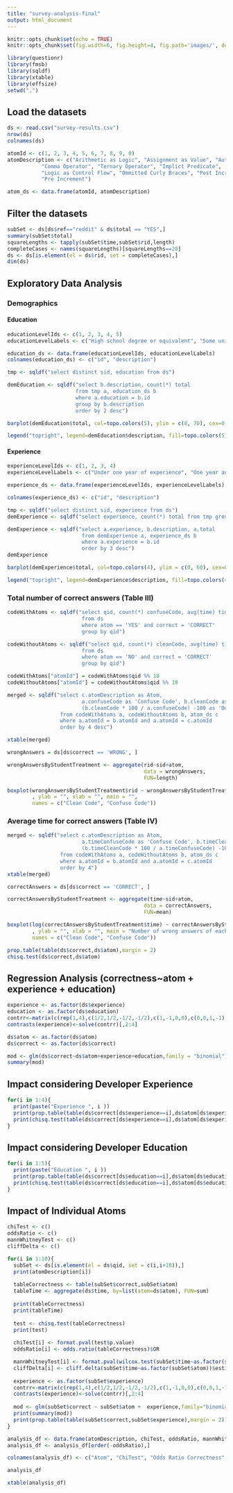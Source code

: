 ```yaml
---
title: "survey-analysis-final"
output: html_document
---
```


```r
knitr::opts_chunk$set(echo = TRUE)
knitr::opts_chunk$set(fig.width=6, fig.height=4, fig.path='images/', dev=c('png', 'pdf'))

library(questionr)
library(fmsb)
library(sqldf)
library(xtable)
library(effsize)
setwd(".")

```

## Load the datasets


```r
ds <- read.csv("survey-results.csv")
nrow(ds)
colnames(ds)

atomId <- c(1, 2, 3, 4, 5, 6, 7, 8, 9, 0) 
atomDescription <- c("Arithmetic as Logic", "Assignment as Value", "Automatic Semicolon Insertion",
           "Comma Operator", "Ternary Operator", "Implict Predicate", 
           "Logic as Control Flow", "Ommitted Curly Braces", "Post Increment", 
           "Pre Increment")

atom_ds <- data.frame(atomId, atomDescription)
```


## Filter the datasets

```r
subSet <- ds[ds$ref=="reddit" & ds$total == "YES",]
summary(subSet$total)
squareLengths <- tapply(subSet$time,subSet$rid,length)
completeCases <- names(squareLengths)[squareLengths==20]
ds <- ds[is.element(el = ds$rid, set = completeCases),]
dim(ds)
```

## Exploratory Data Analysis

### Demographics 

#### Education

```r
educationLevelIds <- c(1, 2, 3, 4, 5)
educationLevelLabels <- c("High school degree or equivalent", "Some university course but not a degree", "Bacharelor degree", "Master degree", "Doctor degree")

education_ds <- data.frame(educationLevelIds, educationLevelLabels)
colnames(education_ds) <- c("id", "description")

tmp <- sqldf("select distinct sid, education from ds")

demEducation <- sqldf("select b.description, count(*) total 
                      from tmp a, education_ds b
                      where a.education = b.id
                      group by b.description 
                      order by 2 desc")

barplot(demEducation$total, col=topo.colors(5), ylim = c(0, 70), cex=0.7, cex.lab = 0.7, cex.axis=0.7, ylab="Number of participants")

legend("topright", legend=demEducation$description, fill=topo.colors(5), cex=0.6)
```


#### Experience

```r
experienceLevelIds <- c(1, 2, 3, 4)
experienceLevelLabels <- c("Under one year of experience", "One year and under four years of experience", "Four years and under ten years of experience", "More than ten years of experience")

experience_ds <- data.frame(experienceLevelIds, experienceLevelLabels)

colnames(experience_ds) <- c("id", "description")

tmp <- sqldf("select distinct sid, experience from ds")
demExperience <- sqldf("select experience, count(*) total from tmp group by experience order by 1")

demExperience <- sqldf("select a.experience, b.description, a.total
                        from demExperience a, experience_ds b
                        where a.experience = b.id 
                        order by 3 desc")
demExperience

barplot(demExperience$total, col=topo.colors(4), ylim = c(0, 60), cex=0.7, cex.lab = 0.7, cex.axis=0.7, ylab="Number of participants")

legend("topright", legend=demExperience$description, fill=topo.colors(4), cex=0.6)
```

### Total number of correct answers (Table III)

```r
codeWithAtoms <- sqldf("select qid, count(*) confuseCode, avg(time) timeConfuseCode
                        from ds 
                        where atom == 'YES' and correct = 'CORRECT'
                        group by qid")

codeWithoutAtoms <- sqldf("select qid, count(*) cleanCode, avg(time) timeCleanCode
                        from ds 
                        where atom == 'NO' and correct = 'CORRECT'
                        group by qid")

codeWithAtoms["atomId"] = codeWithAtoms$qid %% 10
codeWithoutAtoms["atomId"] = codeWithoutAtoms$qid %% 10

merged <- sqldf("select c.atomDescription as Atom, 
                        a.confuseCode as 'Confuse Code', b.cleanCode as 'Clean Code',  
                        (b.cleanCode * 100 / a.confuseCode) -100 as 'Delta (%)'
                 from codeWithAtoms a, codeWithoutAtoms b, atom_ds c
                 where a.atomId = b.atomId and a.atomId = c.atomId
                 order by 4 desc")  

xtable(merged)
```

```r
wrongAnswers = ds[ds$correct == 'WRONG', ]

wrongAnswersByStudentTreatment <- aggregate(rid~sid+atom, 
                                            data = wrongAnswers, 
                                            FUN=length)

boxplot(wrongAnswersByStudentTreatment$rid ~ wrongAnswersByStudentTreatment$atom
        , ylab = "", xlab = "", main = "", 
        names = c("Clean Code", "Confuse Code"))
```


### Average time for correct answers (Table IV)

```r
merged <- sqldf("select c.atomDescription as Atom, 
                        a.timeConfuseCode as 'Confuse Code', b.timeCleanCode as 'Clean Code',
                        (b.timeCleanCode * 100 / a.timeConfuseCode) -100 as 'Delta (%)'
                 from codeWithAtoms a, codeWithoutAtoms b, atom_ds c
                 where a.atomId = b.atomId and a.atomId = c.atomId
                 order by 4")  
xtable(merged)

correctAnswers = ds[ds$correct == 'CORRECT', ]

correctAnswersByStudentTreatment <- aggregate(time~sid+atom, 
                                            data = correctAnswers, 
                                            FUN=mean)

boxplot(log(correctAnswersByStudentTreatment$time) ~ correctAnswersByStudentTreatment$atom
        , ylab = "", xlab = "", main = "Number of wrong answers of each participant", 
        names = c("Clean Code", "Confuse Code"))


```


```r
prop.table(table(ds$correct,ds$atom),margin = 2)
chisq.test(ds$correct,ds$atom)
```

## Regression Analysis (correctness~atom + experience + education)

```r
experience <- as.factor(ds$experience)
education <- as.factor(ds$education) 
contrr<-matrix(c(rep(1,4),c(1/2,1/2,-1/2,-1/2),c(1,-1,0,0),c(0,0,1,-1)),byrow=TRUE,nrow=4)
contrasts(experience)<-solve(contrr)[,2:4]

ds$atom <- as.factor(ds$atom)
ds$correct <- as.factor(ds$correct)

mod <- glm(ds$correct~ds$atom+experience+education,family = "binomial")
summary(mod)
```

## Impact considering Developer Experience 

```r
for(i in 1:4){
  print(paste("Experience ", i ))
  print(prop.table(table(ds$correct[ds$experience==i],ds$atom[ds$experience==i]),margin=2))
  print(chisq.test(table(ds$correct[ds$experience==i],ds$atom[ds$experience==i])))
}
```

## Impact considering Developer Education 

```r
for(i in 1:5){
  print(paste("Education ", i ))
  print(prop.table(table(ds$correct[ds$education==i],ds$atom[ds$education==i]),margin=2))
  print(chisq.test(table(ds$correct[ds$education==i],ds$atom[ds$education==i])))
}
```

## Impact of Individual Atoms 

```r

chiTest <- c()
oddsRatio <- c()
mannWhitneyTest <- c()
cliffDelta <- c()

for(i in 1:10){
  subSet <- ds[is.element(el = ds$qid, set = c(i,i+10)),]
  print(atomDescription[i])
  
  tableCorrectness <- table(subSet$correct,subSet$atom)
  tableTime <- aggregate(ds$time, by=list(atom=ds$atom), FUN=sum)
  
  print(tableCorrectness)
  print(tableTime)
  
  test <- chisq.test(tableCorrectness)
  print(test)
  
  chiTest[i] <- format.pval(test$p.value) 
  oddsRatio[i] <- odds.ratio(tableCorrectness)$OR

  mannWhitneyTest[i] <- format.pval(wilcox.test(subSet$time~as.factor(subSet$atom))$p.value)
  cliffDelta[i] <- cliff.delta(subSet$time~as.factor(subSet$atom))$estimate
  
  experience <- as.factor(subSet$experience)
  contrr<-matrix(c(rep(1,4),c(1/2,1/2,-1/2,-1/2),c(1,-1,0,0),c(0,0,1,-1)),byrow=TRUE,nrow=4)
  contrasts(experience)<-solve(contrr)[,2:4]
  
  mod <- glm(subSet$correct ~ subSet$atom +  experience,family="binomial")
  print(summary(mod))
  print(prop.table(table(subSet$correct,subSet$experience),margin = 2))
}

analysis_df <- data.frame(atomDescription, chiTest, oddsRatio, mannWhitneyTest, cliffDelta)
analysis_df <- analysis_df[order(-oddsRatio),]

colnames(analysis_df) <- c("Atom", "ChiTest", "Odds Ratio Correctness", "Wilcox Test (Time)", "Cliff Delta")

analysis_df

xtable(analysis_df)
```
